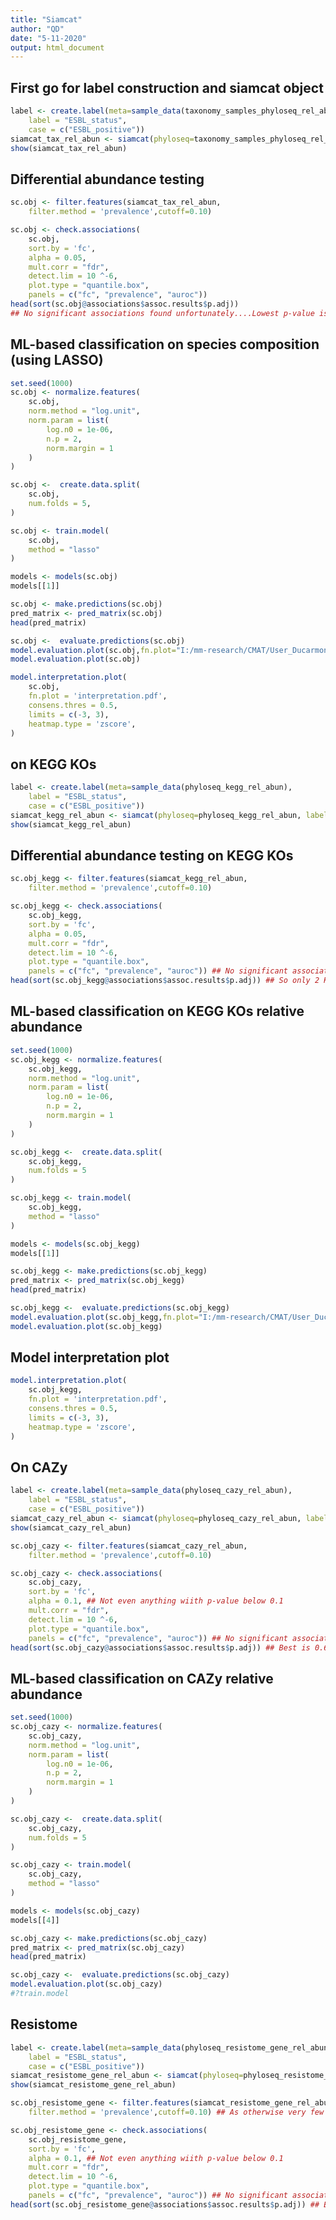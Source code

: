 ---
title: "Siamcat"
author: "QD"
date: "5-11-2020"
output: html_document
---
## First go for label construction and siamcat object 
```{r}
label <- create.label(meta=sample_data(taxonomy_samples_phyloseq_rel_abun),
    label = "ESBL_status",
    case = c("ESBL_positive"))
siamcat_tax_rel_abun <- siamcat(phyloseq=taxonomy_samples_phyloseq_rel_abun, label=label)
show(siamcat_tax_rel_abun)
```

## Differential abundance testing
```{r}
sc.obj <- filter.features(siamcat_tax_rel_abun,
    filter.method = 'prevalence',cutoff=0.10)

sc.obj <- check.associations(
    sc.obj,
    sort.by = 'fc',
    alpha = 0.05,
    mult.corr = "fdr",
    detect.lim = 10 ^-6,
    plot.type = "quantile.box",
    panels = c("fc", "prevalence", "auroc"))
head(sort(sc.obj@associations$assoc.results$p.adj))
## No significant associations found unfortunately....Lowest p-value is 0.817
```
## ML-based classification on species composition (using LASSO)
```{r}
set.seed(1000)
sc.obj <- normalize.features(
    sc.obj,
    norm.method = "log.unit",
    norm.param = list(
        log.n0 = 1e-06,
        n.p = 2,
        norm.margin = 1
    )
)

sc.obj <-  create.data.split(
    sc.obj,
    num.folds = 5,
)

sc.obj <- train.model(
    sc.obj,
    method = "lasso"
)

models <- models(sc.obj)
models[[1]]

sc.obj <- make.predictions(sc.obj)
pred_matrix <- pred_matrix(sc.obj)
head(pred_matrix)

sc.obj <-  evaluate.predictions(sc.obj)
model.evaluation.plot(sc.obj,fn.plot="I:/mm-research/CMAT/User_Ducarmon_Quinten/PIENTER/Figures_Tables/Preliminary/Fig_1E.pdf")
model.evaluation.plot(sc.obj)
```

```{r}
model.interpretation.plot(
    sc.obj,
    fn.plot = 'interpretation.pdf',
    consens.thres = 0.5,
    limits = c(-3, 3),
    heatmap.type = 'zscore',
)
```

## on KEGG KOs
```{r}
label <- create.label(meta=sample_data(phyloseq_kegg_rel_abun),
    label = "ESBL_status",
    case = c("ESBL_positive"))
siamcat_kegg_rel_abun <- siamcat(phyloseq=phyloseq_kegg_rel_abun, label=label)
show(siamcat_kegg_rel_abun)
```

## Differential abundance testing on KEGG KOs
```{r}
sc.obj_kegg <- filter.features(siamcat_kegg_rel_abun,
    filter.method = 'prevalence',cutoff=0.10)

sc.obj_kegg <- check.associations(
    sc.obj_kegg,
    sort.by = 'fc',
    alpha = 0.05,
    mult.corr = "fdr",
    detect.lim = 10 ^-6,
    plot.type = "quantile.box",
    panels = c("fc", "prevalence", "auroc")) ## No significant associations. Get an idea of adjusted p-value
head(sort(sc.obj_kegg@associations$assoc.results$p.adj)) ## So only 2 KOs with p-value of 0.098.... rest > 0.3

```

## ML-based classification on KEGG KOs relative abundance
```{r}
set.seed(1000)
sc.obj_kegg <- normalize.features(
    sc.obj_kegg,
    norm.method = "log.unit",
    norm.param = list(
        log.n0 = 1e-06,
        n.p = 2,
        norm.margin = 1
    )
)

sc.obj_kegg <-  create.data.split(
    sc.obj_kegg,
    num.folds = 5
)

sc.obj_kegg <- train.model(
    sc.obj_kegg,
    method = "lasso"
)

models <- models(sc.obj_kegg)
models[[1]]

sc.obj_kegg <- make.predictions(sc.obj_kegg)
pred_matrix <- pred_matrix(sc.obj_kegg)
head(pred_matrix)

sc.obj_kegg <-  evaluate.predictions(sc.obj_kegg)
model.evaluation.plot(sc.obj_kegg,fn.plot="I:/mm-research/CMAT/User_Ducarmon_Quinten/PIENTER/Figures_Tables/Preliminary/Fig_S2.pdf")
model.evaluation.plot(sc.obj_kegg)
```
## Model interpretation plot
```{r}
model.interpretation.plot(
    sc.obj_kegg,
    fn.plot = 'interpretation.pdf',
    consens.thres = 0.5,
    limits = c(-3, 3),
    heatmap.type = 'zscore',
)
```

## On CAZy
```{r}
label <- create.label(meta=sample_data(phyloseq_cazy_rel_abun),
    label = "ESBL_status",
    case = c("ESBL_positive"))
siamcat_cazy_rel_abun <- siamcat(phyloseq=phyloseq_cazy_rel_abun, label=label)
show(siamcat_cazy_rel_abun)

sc.obj_cazy <- filter.features(siamcat_cazy_rel_abun,
    filter.method = 'prevalence',cutoff=0.10)

sc.obj_cazy <- check.associations(
    sc.obj_cazy,
    sort.by = 'fc',
    alpha = 0.1, ## Not even anything wiith p-value below 0.1
    mult.corr = "fdr",
    detect.lim = 10 ^-6,
    plot.type = "quantile.box",
    panels = c("fc", "prevalence", "auroc")) ## No significant associations. Get an idea of adjusted p-value
head(sort(sc.obj_cazy@associations$assoc.results$p.adj)) ## Best is 0.69, so not even close to any significance.

```
## ML-based classification on CAZy relative abundance
```{r}
set.seed(1000)
sc.obj_cazy <- normalize.features(
    sc.obj_cazy,
    norm.method = "log.unit",
    norm.param = list(
        log.n0 = 1e-06,
        n.p = 2,
        norm.margin = 1
    )
)

sc.obj_cazy <-  create.data.split(
    sc.obj_cazy,
    num.folds = 5
)

sc.obj_cazy <- train.model(
    sc.obj_cazy,
    method = "lasso"
)

models <- models(sc.obj_cazy)
models[[4]]

sc.obj_cazy <- make.predictions(sc.obj_cazy)
pred_matrix <- pred_matrix(sc.obj_cazy)
head(pred_matrix)

sc.obj_cazy <-  evaluate.predictions(sc.obj_cazy)
model.evaluation.plot(sc.obj_cazy)
#?train.model
```

## Resistome
```{r}
label <- create.label(meta=sample_data(phyloseq_resistome_gene_rel_abun),
    label = "ESBL_status",
    case = c("ESBL_positive"))
siamcat_resistome_gene_rel_abun <- siamcat(phyloseq=phyloseq_resistome_gene_rel_abun, label=label)
show(siamcat_resistome_gene_rel_abun)

sc.obj_resistome_gene <- filter.features(siamcat_resistome_gene_rel_abun,
    filter.method = 'prevalence',cutoff=0.10) ## As otherwise very few (14 genes) remained

sc.obj_resistome_gene <- check.associations(
    sc.obj_resistome_gene,
    sort.by = 'fc',
    alpha = 0.1, ## Not even anything wiith p-value below 0.1
    mult.corr = "fdr",
    detect.lim = 10 ^-6,
    plot.type = "quantile.box",
    panels = c("fc", "prevalence", "auroc")) ## No significant associations. Get an idea of adjusted p-value
head(sort(sc.obj_resistome_gene@associations$assoc.results$p.adj)) ## Best is 0.442, so not even close to any significance.
```

